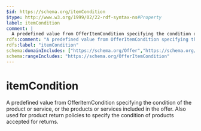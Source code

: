```yaml
---
$id: https://schema.org/itemCondition
$type: http://www.w3.org/1999/02/22-rdf-syntax-ns#Property
label: itemCondition
comment: |
  A predefined value from OfferItemCondition specifying the condition of the product or service, or the products or services included in the offer. Also used for product return policies to specify the condition of products accepted for returns.
rdfs:comment: "A predefined value from OfferItemCondition specifying the condition of the product or service, or the products or services included in the offer. Also used for product return policies to specify the condition of products accepted for returns."
rdfs:label: "itemCondition"
schema:domainIncludes: ["https://schema.org/Offer","https://schema.org/MerchantReturnPolicy","https://schema.org/Product","https://schema.org/Demand"]
schema:rangeIncludes: "https://schema.org/OfferItemCondition"
---
```


# itemCondition

A predefined value from OfferItemCondition specifying the condition of the product or service, or the products or services included in the offer. Also used for product return policies to specify the condition of products accepted for returns.

